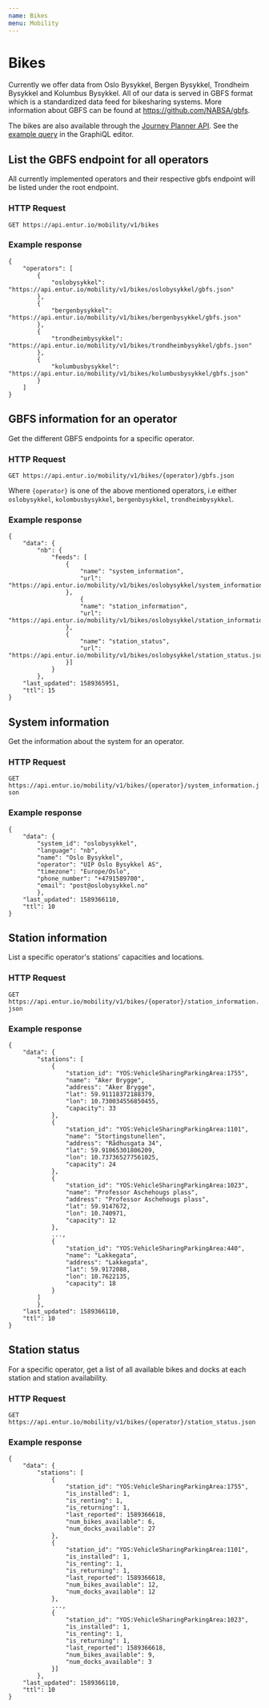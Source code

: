 ```yaml
---
name: Bikes
menu: Mobility
---
```


# Bikes

Currently we offer data from Oslo Bysykkel, Bergen Bysykkel, Trondheim Bysykkel and Kolumbus Bysykkel. All of our data is served in GBFS format which is
a standardized data feed for bikesharing systems. More information about GBFS can be found at https://github.com/NABSA/gbfs.

The bikes are also available through the [Journey Planner API](/pages-journeyplanner-journeyplanner). See the [example query](https://api.entur.io/journey-planner/v2/ide/?query=%7B%0A%20%20bikeRentalStations%20%7B%0A%20%20%20%20name%0A%20%20%20%20bikesAvailable%0A%20%20%20%20spacesAvailable%0A%20%20%7D%0A%7D) in the GraphiQL editor.

## List the GBFS endpoint for all operators

All currently implemented operators and their respective gbfs endpoint will be listed under the root endpoint.

### HTTP Request

`GET https://api.entur.io/mobility/v1/bikes`

### Example response

```
{
    "operators": [
        {
            "oslobysykkel": "https://api.entur.io/mobility/v1/bikes/oslobysykkel/gbfs.json"
        },
        {
            "bergenbysykkel": "https://api.entur.io/mobility/v1/bikes/bergenbysykkel/gbfs.json"
        },
        {
            "trondheimbysykkel": "https://api.entur.io/mobility/v1/bikes/trondheimbysykkel/gbfs.json"
        },
        {
            "kolumbusbysykkel": "https://api.entur.io/mobility/v1/bikes/kolumbusbysykkel/gbfs.json"
        }
    ]
}
```

## GBFS information for an operator

Get the different GBFS endpoints for a specific operator.

### HTTP Request

`GET https://api.entur.io/mobility/v1/bikes/{operator}/gbfs.json`

Where `{operator}` is one of the above mentioned operators, i.e either `oslobysykkel`, `kolombusbysykkel`, `bergenbysykkel`, `trondheimbysykkel`.

### Example response

```
{
    "data": {
        "nb": {
            "feeds": [
                {
                    "name": "system_information",
                    "url": "https://api.entur.io/mobility/v1/bikes/oslobysykkel/system_information.json"
                },
                    {
                    "name": "station_information",
                    "url": "https://api.entur.io/mobility/v1/bikes/oslobysykkel/station_information.json"
                },
                {
                    "name": "station_status",
                    "url": "https://api.entur.io/mobility/v1/bikes/oslobysykkel/station_status.json"
                }]
            }
        },
    "last_updated": 1589365951,
    "ttl": 15
}
```

## System information

Get the information about the system for an operator.

### HTTP Request

`GET https://api.entur.io/mobility/v1/bikes/{operator}/system_information.json`

### Example response

```
{
    "data": {
        "system_id": "oslobysykkel",
        "language": "nb",
        "name": "Oslo Bysykkel",
        "operator": "UIP Oslo Bysykkel AS",
        "timezone": "Europe/Oslo",
        "phone_number": "+4791589700",
        "email": "post@oslobysykkel.no"
        },
    "last_updated": 1589366110,
    "ttl": 10
}
```

## Station information

List a specific operator's stations' capacities and locations.

### HTTP Request

`GET https://api.entur.io/mobility/v1/bikes/{operator}/station_information.json`

### Example response

```
{
    "data": {
        "stations": [
            {
                "station_id": "YOS:VehicleSharingParkingArea:1755",
                "name": "Aker Brygge",
                "address": "Aker Brygge",
                "lat": 59.91118372188379,
                "lon": 10.730034556850455,
                "capacity": 33
            },
            {
                "station_id": "YOS:VehicleSharingParkingArea:1101",
                "name": "Stortingstunellen",
                "address": "Rådhusgata 34",
                "lat": 59.91065301806209,
                "lon": 10.737365277561025,
                "capacity": 24
            },
            {
                "station_id": "YOS:VehicleSharingParkingArea:1023",
                "name": "Professor Aschehougs plass",
                "address": "Professor Aschehougs plass",
                "lat": 59.9147672,
                "lon": 10.740971,
                "capacity": 12
            },
            ...,
            {
                "station_id": "YOS:VehicleSharingParkingArea:440",
                "name": "Lakkegata",
                "address": "Lakkegata",
                "lat": 59.9172088,
                "lon": 10.7622135,
                "capacity": 18
            }
        ]
        },
    "last_updated": 1589366110,
    "ttl": 10
}
```

## Station status

For a specific operator, get a list of all available bikes and docks at each station and station availability.

### HTTP Request

`GET https://api.entur.io/mobility/v1/bikes/{operator}/station_status.json`

### Example response

```
{
    "data": {
        "stations": [
            {
                "station_id": "YOS:VehicleSharingParkingArea:1755",
                "is_installed": 1,
                "is_renting": 1,
                "is_returning": 1,
                "last_reported": 1589366618,
                "num_bikes_available": 6,
                "num_docks_available": 27
            },
            {
                "station_id": "YOS:VehicleSharingParkingArea:1101",
                "is_installed": 1,
                "is_renting": 1,
                "is_returning": 1,
                "last_reported": 1589366618,
                "num_bikes_available": 12,
                "num_docks_available": 12
            },
            ...,
            {
                "station_id": "YOS:VehicleSharingParkingArea:1023",
                "is_installed": 1,
                "is_renting": 1,
                "is_returning": 1,
                "last_reported": 1589366618,
                "num_bikes_available": 9,
                "num_docks_available": 3
            }]
        },
    "last_updated": 1589366110,
    "ttl": 10
}
```


